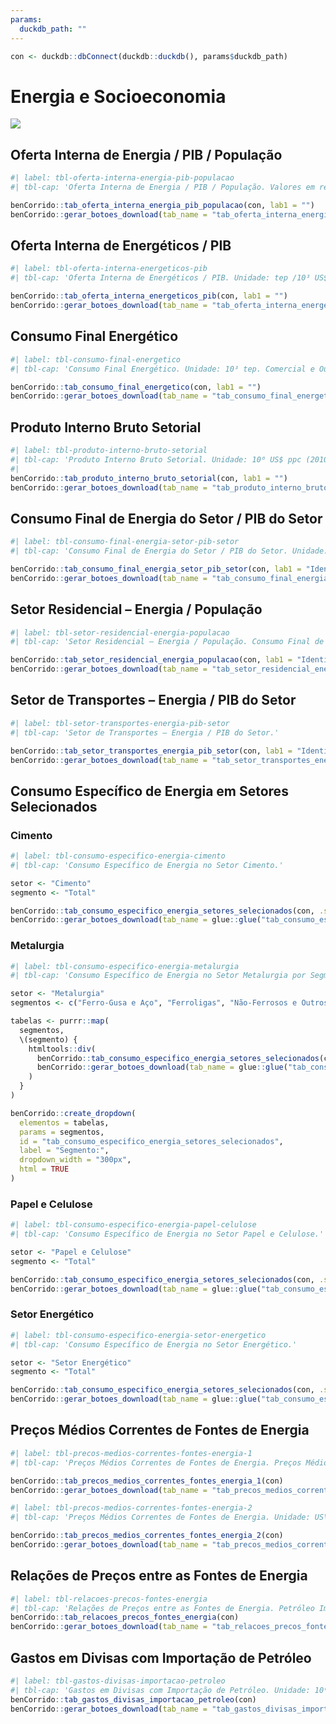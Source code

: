 ```yaml
---
params:
  duckdb_path: ""
---
```


```r
con <- duckdb::dbConnect(duckdb::duckdb(), params$duckdb_path)
```

# Energia e Socioeconomia

![](../img/capas/imagem_cap_7.png)

## Oferta Interna de Energia / PIB / População

```r
#| label: tbl-oferta-interna-energia-pib-populacao
#| tbl-cap: 'Oferta Interna de Energia / PIB / População. Valores em reais constantes de 2010 convertidos para dólares em paridade do poder de compra (ppc) de 2010. População Residente-POP: Estimativa elaborada pela EPE baseada na "Projeção da População do Brasil por sexo e idade: 2000-2060" - agosto de 2013 (IBGE).'

benCorrido::tab_oferta_interna_energia_pib_populacao(con, lab1 = "")
benCorrido::gerar_botoes_download(tab_name = "tab_oferta_interna_energia_pib_populacao")
```

## Oferta Interna de Energéticos / PIB

```r
#| label: tbl-oferta-interna-energeticos-pib
#| tbl-cap: 'Oferta Interna de Energéticos / PIB. Unidade: tep /10³ US$ ppc (2010).'

benCorrido::tab_oferta_interna_energeticos_pib(con, lab1 = "")
benCorrido::gerar_botoes_download(tab_name = "tab_oferta_interna_energeticos_pib")
```

## Consumo Final Energético

```r
#| label: tbl-consumo-final-energetico
#| tbl-cap: 'Consumo Final Energético. Unidade: 10³ tep. Comercial e Outros: Corresponde aos setores público e comercial. Extrativa Mineral: Mineração e pelotização. Exclui exploração de petróleo, gás natural e mineração de carvão mineral. Não Metálicos: Corresponde aos setores cimento e cerâmica. Metalurgia: Corresponde aos setores ferro-gusa e aço, ferro-ligas e não-ferrosos.'

benCorrido::tab_consumo_final_energetico(con, lab1 = "")
benCorrido::gerar_botoes_download(tab_name = "tab_consumo_final_energetico")
```

## Produto Interno Bruto Setorial

```r
#| label: tbl-produto-interno-bruto-setorial
#| tbl-cap: 'Produto Interno Bruto Setorial. Unidade: 10⁶ US$ ppc (2010). Comercial e Público: Corresponde a comércio, comunicações, instituições financeiras, administrações públicas, aluguéis, outros serviços e SIUP, menos geração elétrica. Extrativa Mineral: Exclusive extração de petróleo, gás natural e de carvão mineral. Química: Exclusive refino de petróleo, destilação de álcool e produção de coque. Têxtil: Exclusive vestuário, calçados e artefatos de tecido. Outros: Corresponde a mecânica, material elétrico e comunicação, material de transporte, madeira, mobiliário, borracha, farmacêutica, perfumaria, sabões e velas, produção de matérias plásticas, fumo, construção e diversos.  Setor Energético: Corresponde a extração de petróleo, gás natural e carvão mineral; refino de petróleo; destilação de álcool, geração de eletricidade e produção de coque. Dummy financeiro distribuido proporcionalmente aos grupos de setores econômicos. Dólar constante de 2010.'
#| 
benCorrido::tab_produto_interno_bruto_setorial(con, lab1 = "")
benCorrido::gerar_botoes_download(tab_name = "tab_produto_interno_bruto_setorial")
```
 
## Consumo Final de Energia do Setor / PIB do Setor

```r
#| label: tbl-consumo-final-energia-setor-pib-setor
#| tbl-cap: 'Consumo Final de Energia do Setor / PIB do Setor. Unidade: tep/10⁶ US$ ppc (2010). Consumo Final Energético com Residencial/ Consumo Final Energético sem Residencial: Calculado sobre o PIB total. tep/10⁶ US$ ppc (2010):Dólar constante ppc de 2010.'

benCorrido::tab_consumo_final_energia_setor_pib_setor(con, lab1 = "Identificação")
benCorrido::gerar_botoes_download(tab_name = "tab_consumo_final_energia_setor_pib_setor")
```

## Setor Residencial – Energia / População

```r
#| label: tbl-setor-residencial-energia-populacao
#| tbl-cap: 'Setor Residencial – Energia / População. Consumo Final de Energia para Cocção: Consumo Final Energético para Cocção considera GLP, gás canalizado, lenha e carvão vegetal, inclusive o Gás Natural.'

benCorrido::tab_setor_residencial_energia_populacao(con, lab1 = "Identificação")
benCorrido::gerar_botoes_download(tab_name = "tab_setor_residencial_energia_populacao")
```

## Setor de Transportes – Energia / PIB do Setor

```r
#| label: tbl-setor-transportes-energia-pib-setor
#| tbl-cap: 'Setor de Transportes – Energia / PIB do Setor.'

benCorrido::tab_setor_transportes_energia_pib_setor(con, lab1 = "Identificação")
benCorrido::gerar_botoes_download(tab_name = "tab_setor_transportes_energia_pib_setor")
```

## Consumo Específico de Energia em Setores Selecionados

### Cimento

```r
#| label: tbl-consumo-especifico-energia-cimento
#| tbl-cap: 'Consumo Específico de Energia no Setor Cimento.'

setor <- "Cimento"
segmento <- "Total"

benCorrido::tab_consumo_especifico_energia_setores_selecionados(con, .setor = setor, .segmento = segmento, lab1 = "Identificação")
benCorrido::gerar_botoes_download(tab_name = glue::glue("tab_consumo_especifico_energia_setores_selecionados_{setor}_{segmento}"))
```

### Metalurgia

```r
#| label: tbl-consumo-especifico-energia-metalurgia
#| tbl-cap: 'Consumo Específico de Energia no Setor Metalurgia por Segmento. Segmento total: soma de ferro-gusa e aço, ferroligas e não ferrosos e outros metalúrgicos. Ferro-Gusa e Aço - Produção: produção de aço bruto.'

setor <- "Metalurgia"
segmentos <- c("Ferro-Gusa e Aço", "Ferroligas", "Não-Ferrosos e Outros Metalúrgicos", "Total")

tabelas <- purrr::map(
  segmentos,
  \(segmento) {
    htmltools::div(
      benCorrido::tab_consumo_especifico_energia_setores_selecionados(con, .setor = setor, .segmento = segmento, lab1 = "Identificação"),
      benCorrido::gerar_botoes_download(tab_name = glue::glue("tab_consumo_especifico_energia_setores_selecionados_{setor}_{segmento}"))
    )
  }
)

benCorrido::create_dropdown(
  elementos = tabelas,
  params = segmentos,
  id = "tab_consumo_especifico_energia_setores_selecionados",
  label = "Segmento:",
  dropdown_width = "300px",
  html = TRUE
)
```

### Papel e Celulose

```r
#| label: tbl-consumo-especifico-energia-papel-celulose
#| tbl-cap: 'Consumo Específico de Energia no Setor Papel e Celulose.'

setor <- "Papel e Celulose"
segmento <- "Total"

benCorrido::tab_consumo_especifico_energia_setores_selecionados(con, .setor = setor, .segmento = segmento, lab1 = "Identificação")
benCorrido::gerar_botoes_download(tab_name = glue::glue("tab_consumo_especifico_energia_setores_selecionados_{setor}_{segmento}"))
```

### Setor Energético

```r
#| label: tbl-consumo-especifico-energia-setor-energetico
#| tbl-cap: 'Consumo Específico de Energia no Setor Energético.'

setor <- "Setor Energético"
segmento <- "Total"

benCorrido::tab_consumo_especifico_energia_setores_selecionados(con, .setor = setor, .segmento = segmento, lab1 = "Identificação")
benCorrido::gerar_botoes_download(tab_name = glue::glue("tab_consumo_especifico_energia_setores_selecionados_{setor}_{segmento}"))
```

## Preços Médios Correntes de Fontes de Energia

```r
#| label: tbl-precos-medios-correntes-fontes-energia-1
#| tbl-cap: 'Preços Médios Correntes de Fontes de Energia. Preços Médios Correntes de Fontes de Energia: Moeda nacional corrente convertida a dólar corrente pela taxa média anual do câmbio. Preços ao consumidor com impostos. Óleo Diesel/Gasolina/Etanol Hidratado/GLP: Cotações do Rio de janeiro, até 2004. Média Brasil a partir de 2005. Gás Natural Combustível: Até 1994, preço de venda da Petrobrás a consumidores industriais. A partir de 1995, cotações de indústrias de vários estados. Eletricidade Industrial/Eletricidade Residencial: Preços médios nacionais. Carvão Vapor/Carvão Vegetal/Lenha Nativa/Lenha Reflorestamento: Cotações de indústrias de vários Estados. Óleo Combustível: Preço médio no Rio de Janeiro'

benCorrido::tab_precos_medios_correntes_fontes_energia_1(con)
benCorrido::gerar_botoes_download(tab_name = "tab_precos_medios_correntes_fontes_energia_1")
```

```r
#| label: tbl-precos-medios-correntes-fontes-energia-2
#| tbl-cap: 'Preços Médios Correntes de Fontes de Energia. Unidade: US\\$/bep. Petróleo Importado (Preços de 2010): Dólar corrente convertido a dólar constante de 2010 pelo IPC (CPI-U) dos Estados Unidos. US\\$/bep: Como forma de manter a série histórica, é adotado bep baseado no poder calorífico superior da fonte.'

benCorrido::tab_precos_medios_correntes_fontes_energia_2(con)
benCorrido::gerar_botoes_download(tab_name = "tab_precos_medios_correntes_fontes_energia_2")
```

## Relações de Preços entre as Fontes de Energia

```r
#| label: tbl-relacoes-precos-fontes-energia
#| tbl-cap: 'Relações de Preços entre as Fontes de Energia. Petróleo Importado*: Petróleo a preços correntes, da @tbl-precos-medios-correntes-fontes-energia-2.'
benCorrido::tab_relacoes_precos_fontes_energia(con)
benCorrido::gerar_botoes_download(tab_name = "tab_relacoes_precos_fontes_energia")
```

## Gastos em Divisas com Importação de Petróleo

```r
#| label: tbl-gastos-divisas-importacao-petroleo
#| tbl-cap: 'Gastos em Divisas com Importação de Petróleo. Unidade: 10⁶ US$ (FOB). Fonte:Petrobrás e SECEX (até 2004), ANP e MDIC (a partir de 2005).'
benCorrido::tab_gastos_divisas_importacao_petroleo(con)
benCorrido::gerar_botoes_download(tab_name = "tab_gastos_divisas_importacao_petroleo")
```



